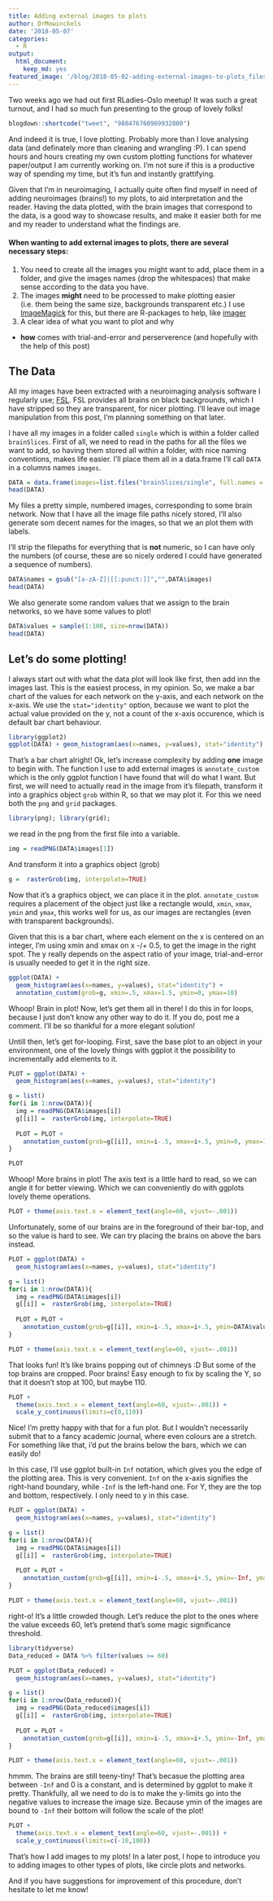 ```yaml
---
title: Adding external images to plots
author: DrMowinckels
date: '2018-05-07'
categories:
  - R
output:
  html_document:
    keep_md: yes
featured_image: '/blog/2018-05-02-adding-external-images-to-plots_files/figure-html/unnamed-chunk-16-1.png'
---
```


Two weeks ago we had out first RLadies-Oslo meetup! It was such a great turnout, and I had so much fun presenting to the group of lovely folks! 

```r
blogdown::shortcode("tweet", "988476760969932800")
```


And indeed it is true, I love plotting. Probably more than I love analysing data (and definately more than cleaning and wrangling :P). I can spend hours and hours creating my own custom plotting functions for whatever paper/output I am currently working on. I'm not sure if this is a productive way of spending my time, but it's fun and instantly grattifying. 

Given that I'm in neuroimaging, I actually quite often find myself in need of adding neuroimages (brains!) to my plots, to aid interpretation and the reader. Having the data plotted, with the brain images that correspond to the data, is a good way to showcase results, and make it easier both for me and my reader to understand what the findings are.

#### When wanting to add external images to plots, there are several necessary steps:  
1. You need to create all the images you might want to add, place them in a folder, and give the images names (drop the whitespaces) that make sense according to the data you have.  
2. The images **might** need to be processed to make plotting easier (i.e. them being the same size, backgrounds transparent etc.) I use [ImageMagick](https://www.imagemagick.org/script/index.php) for this, but there are R-packages to help, like [imager](https://cran.r-project.org/web/packages/imager/vignettes/gettingstarted.html)  
3. A clear idea of what you want to plot and why  
- **how** comes with trial-and-error and perserverence (and hopefully with the help of this post)

## The Data
All my images have been extracted with a neuroimaging analysis software I regularly use; [FSL](). FSL provides all brains on black backgrounds, which I have stripped so they are transparent, for nicer plotting. I'll leave out image manipulation from this post, I'm planning something on that later.

I have all my images in a folder called `single` which is within a folder called `brainSlices`. First of all, we need to read in the paths for all the files we want to add, so having them stored all within a folder, with nice naming conventions, makes life easier. I'll place them all in a data.frame I'll call `DATA` in a columns names `images`.

```r
DATA = data.frame(images=list.files("brainSlices/single", full.names = T), stringsAsFactors = F)
head(DATA)
```


My files a pretty simple, numbered images, corresponding to some brain network. Now that I have all the image file paths nicely stored, I'll also generate som decent names for the images, so that we an plot them with labels.

I'll strip the filepaths for everything that is **not** numeric, so I can have only the numbers (of course, these are so nicely ordered I could have generated a sequence of numbers).

```r
DATA$names = gsub("[a-zA-Z]|[[:punct:]]","",DATA$images)
head(DATA)
```

We also generate some random values that we assign to the brain networks, so we have some values to plot!

```r
DATA$values = sample(1:100, size=nrow(DATA))
head(DATA)
```

## Let's do some plotting!
I always start out with what the data plot will look like first, then add inn the images last. This is the easiest process, in my opinion. So, we make a bar chart of the values for each network on the y-axis, and each network on the x-axis. We use the `stat="identity"` option, because we want to plot the actual value provided on the y, not a count of the x-axis occurence, which is default bar chart behaviour.

```r
library(ggplot2)
ggplot(DATA) + geom_histogram(aes(x=names, y=values), stat="identity")
```

That's a bar chart alright! Ok, let's increase complexity by adding **one** image to begin with. The function I use to add external images is `annotate_custom` which is the only ggplot function I have found that will do what I want. But first, we will need to actually read in the image from it's filepath, transform it into a graphics object `grob` within R, so that we may plot it. For this we need both the `png` and `grid` packages.

```r
library(png); library(grid);
```

we read in the png from the first file into a variable.
```r
img = readPNG(DATA$images[1])
```

And transform it into a graphics object (grob)
```r
g =  rasterGrob(img, interpolate=TRUE)
```
Now that it's a graphics object, we can place it in the plot. `annotate_custom` requires a placement of the object just like a rectangle would, `xmin`, `xmax`, `ymin` and `ymax`, this works well for us, as our images are rectangles (even with transparent backgrounds). 

Given that this is a bar chart, where each element on the x is centered on an integer, I'm using xmin and xmax on x -/+ 0.5, to get the image in the right spot. The y really depends on the aspect ratio of your image, trial-and-error is usually needed to get it in the right size.

```r
ggplot(DATA) + 
  geom_histogram(aes(x=names, y=values), stat="identity") +
  annotation_custom(grob=g, xmin=.5, xmax=1.5, ymin=0, ymax=10)
```
Whoop! Brain in plot! Now, let's get them all in there! I do this in for loops, because I just don't know any other way to do it. If you do, post me a comment. I'll be so thankful for a more elegant solution!

Untill then, let's get for-looping.
First, save the base plot to an object in your environment, one of the lovely things with ggplot it the possibility to incrementally add elements to it.

```r
PLOT = ggplot(DATA) + 
  geom_histogram(aes(x=names, y=values), stat="identity") 

g = list()
for(i in 1:nrow(DATA)){
  img = readPNG(DATA$images[i])
  g[[i]] =  rasterGrob(img, interpolate=TRUE)
  
  PLOT = PLOT +
    annotation_custom(grob=g[[i]], xmin=i-.5, xmax=i+.5, ymin=0, ymax=10)
}

PLOT
```

Whoop! More brains in plot! The axis text is a little hard to read, so we can angle it for better viewing. Which we can conveniently do with ggplots lovely theme operations.

```r
PLOT + theme(axis.text.x = element_text(angle=60, vjust=-.001))
```

Unfortunately, some of our brains are in the foreground of their bar-top, and so the value is hard to see. We can try placing the brains on above the bars instead. 


```r
PLOT = ggplot(DATA) + 
  geom_histogram(aes(x=names, y=values), stat="identity") 

g = list()
for(i in 1:nrow(DATA)){
  img = readPNG(DATA$images[i])
  g[[i]] =  rasterGrob(img, interpolate=TRUE)
  
  PLOT = PLOT +
    annotation_custom(grob=g[[i]], xmin=i-.5, xmax=i+.5, ymin=DATA$values[i], ymax=DATA$values[i]+10)
}

PLOT + theme(axis.text.x = element_text(angle=60, vjust=-.001))
```

That looks fun! It's like brains popping out of chimneys :D But some of the top brains are cropped. Poor brains! Easy enough to fix by scaling the Y, so that it doesn't stop at 100, but maybe 110.

```r
PLOT + 
  theme(axis.text.x = element_text(angle=60, vjust=-.001)) +
  scale_y_continuous(limits=c(0,110))
```

Nice! I'm pretty happy with that for a fun plot. But I wouldn't necessarily submit that to a fancy academic journal, where even colours are a stretch. For something like that, i'd put the brains below the bars, which we can easily do!


In this case, I'll use ggplot built-in `Inf` notation, which gives you the edge of the plotting area. This is very convenient. `Inf` on the x-axis signifies the right-hand boundary, while `-Inf` is the left-hand one. For Y, they are the top and bottom, respectively. I only need to y in this case.

```r
PLOT = ggplot(DATA) + 
  geom_histogram(aes(x=names, y=values), stat="identity") 

g = list()
for(i in 1:nrow(DATA)){
  img = readPNG(DATA$images[i])
  g[[i]] =  rasterGrob(img, interpolate=TRUE)
  
  PLOT = PLOT +
    annotation_custom(grob=g[[i]], xmin=i-.5, xmax=i+.5, ymin=-Inf, ymax=0)
}

PLOT + theme(axis.text.x = element_text(angle=60, vjust=-.001))
```

right-o! It's a little crowded though. Let's reduce the plot to the ones where the value exceeds 60, let's pretend that's some magic significance threshold.

```r
library(tidyverse)
Data_reduced = DATA %>% filter(values >= 60)

PLOT = ggplot(Data_reduced) + 
  geom_histogram(aes(x=names, y=values), stat="identity") 

g = list()
for(i in 1:nrow(Data_reduced)){
  img = readPNG(Data_reduced$images[i])
  g[[i]] =  rasterGrob(img, interpolate=TRUE)
  
  PLOT = PLOT +
    annotation_custom(grob=g[[i]], xmin=i-.5, xmax=i+.5, ymin=-Inf, ymax=0)
}

PLOT + theme(axis.text.x = element_text(angle=60, vjust=-.001))
```

hmmm. The brains are still teeny-tiny! That's becasue the plotting area between `-Inf`  and 0 is a constant, and is determined by ggplot to make it pretty. Thankfully, all we need to do is to make the y-limits go into the negative values to increase the image size. Because ymin of the images are bound to `-Inf` their bottom will follow the scale of the plot!


```r
PLOT + 
  theme(axis.text.x = element_text(angle=60, vjust=-.001)) +
  scale_y_continuous(limits=c(-10,100))
```

That's how I add images to my plots! In a later post, I hope to introduce you to adding images to other types of plots, like circle plots and networks. 

And if you have suggestions for improvement of this procedure, don't hesitate to let me know!